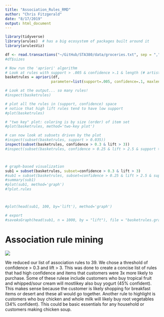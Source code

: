 ```yaml
---
title: "Association_Rules_RMD"
author: "Chris Fitzgerald"
date: "8/17/2019"
output: html_document
---
```


```r
library(tidyverse)
library(arules)  # has a big ecosystem of packages built around it
library(arulesViz)

df <- read.transactions("~/GitHub/STA380/data/groceries.txt", sep = ",")
#df$sizes

# Now run the 'apriori' algorithm
# Look at rules with support > .005 & confidence >.1 & length (# artists) <= 5
basketrules = apriori(df, 
                     parameter=list(support=.005, confidence=.1, maxlen=5))

# Look at the output... so many rules!
#inspect(basketrules)

# plot all the rules in (support, confidence) space
# notice that high lift rules tend to have low support
#plot(basketrules)

# "two key" plot: coloring is by size (order) of item set
#plot(basketrules, method='two-key plot')

# can now look at subsets driven by the plot
#inspect(subset(basketrules, support > 0.035))
inspect(subset(basketrules, confidence > 0.3 & lift > 3))
#inspect(subset(basketrules, confidence > 0.25 & lift > 2.5 & support > .009)) #Small subset



# graph-based visualization
sub1 = subset(basketrules, subset=confidence > 0.3 & lift > 3)
#sub1 = subset(basketrules, subset=confidence > 0.25 & lift > 2.5 & support > .009) #Small Subset
#summary(sub1)
#plot(sub1, method='graph')
#?plot.rules



#plot(head(sub1, 100, by='lift'), method='graph')

# export
#saveAsGraph(head(sub1, n = 1000, by = "lift"), file = "basketrules.graphml")

```


# Association rule mining


![](C:/Users/chris/OneDrive/Documents/GitHub/STA380/GrocNetwork.png)



We reduced our list of association rules to 39. We chose a threshold of confidence > 0.3 and lift > 3. This was done to create a concise list of rules that had high confidence and items that customers were 3x more likely to purchase. Some of these rulese include customers who buy tropical fruit and whipped/sour cream will mostlikey also buy yogurt (45% confident). This makes sense because the customer is likely shopping for breakfast items or desert and these all would go together. Another rule to highlight is customers who buy chicken and whole milk will likely buy root vegetables (34% confident). This could be basic essentials for any household or customers making chicken soup.  



